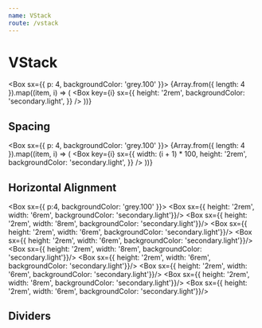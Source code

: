 ```yaml
---
name: VStack
route: /vstack
---
```



# VStack

<Box sx={{ p: 4, backgroundColor: 'grey.100' }}>
  <VStack spacing={3}>
    {Array.from({ length: 4 }).map((item, i) => (
      <Box
        key={i}
        sx={{
          height: '2rem',
          backgroundColor: 'secondary.light',
        }}
      />
    ))}
  </VStack>
</Box>

## Spacing

<Box sx={{ p: 4, backgroundColor: 'grey.100' }}>
  <VStack spacing={2} align="center">
    {Array.from({ length: 4 }).map((item, i) => (
      <Box
        key={i}
        sx={{
          width: (i + 1) * 100,
          height: '2rem',
          backgroundColor: 'secondary.light',
        }}
      />
    ))}
  </VStack>
</Box>

## Horizontal Alignment

<Box sx={{ p:4, backgroundColor: 'grey.100' }}>
  <VStack spacing={4} dividers>
    <VStack spacing={2} align='left'>
      <Box sx={{ height: '2rem', width: '6rem', backgroundColor: 'secondary.light'}}/>
      <Box sx={{ height: '2rem', width: '8rem', backgroundColor: 'secondary.light'}}/>
      <Box sx={{ height: '2rem', width: '6rem', backgroundColor: 'secondary.light'}}/>
    </VStack>
    <VStack spacing={2} align='center'>
      <Box sx={{ height: '2rem', width: '6rem', backgroundColor: 'secondary.light'}}/>
      <Box sx={{ height: '2rem', width: '8rem', backgroundColor: 'secondary.light'}}/>
      <Box sx={{ height: '2rem', width: '6rem', backgroundColor: 'secondary.light'}}/>
    </VStack>
    <VStack spacing={2} align='right'>
      <Box sx={{ height: '2rem', width: '6rem', backgroundColor: 'secondary.light'}}/>
      <Box sx={{ height: '2rem', width: '8rem', backgroundColor: 'secondary.light'}}/>
      <Box sx={{ height: '2rem', width: '6rem', backgroundColor: 'secondary.light'}}/>
    </VStack>
  </VStack>
</Box>

## Dividers

<VStack spacing={5}>
  <Box sx={{ p:4, backgroundColor: 'grey.100' }}>
    <VStack spacing={4} dividers dividerProps={{ light: true }}>
      <Box sx={{ height: '2rem', backgroundColor: 'secondary.light'}}/>
      <Box sx={{ height: '2rem', backgroundColor: 'secondary.light'}}/>
      <Box sx={{ height: '2rem', backgroundColor: 'secondary.light'}}/>
    </VStack>
  </Box>
  <Box sx={{ p:4, backgroundColor: 'grey.100' }}>
    <VStack spacing={4} dividers dividerProps={{ variant: 'middle' }}>
      <Box sx={{ height: '2rem', backgroundColor: 'secondary.light'}}/>
      <Box sx={{ height: '2rem', backgroundColor: 'secondary.light'}}/>
      <Box sx={{ height: '2rem', backgroundColor: 'secondary.light'}}/>
    </VStack>
  </Box>
</VStack>
